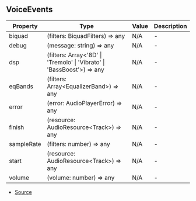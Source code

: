 ## VoiceEvents


| Property | Type | Value | Description |
| ----------- | ----------- | ----------- | ----------- |
| biquad | (filters: BiquadFilters) => any | N/A | - |
| debug | (message: string) => any | N/A | - |
| dsp | (filters: Array\<'8D' \| 'Tremolo' \| 'Vibrato' \| 'BassBoost'>) => any | N/A | - |
| eqBands | (filters: Array\<EqualizerBand>) => any | N/A | - |
| error | (error: AudioPlayerError) => any | N/A | - |
| finish | (resource: AudioResource\<Track>) => any | N/A | - |
| sampleRate | (filters: number) => any | N/A | - |
| start | (resource: AudioResource\<Track>) => any | N/A | - |
| volume | (volume: number) => any | N/A | - |


- [Source](https://github.com/Androz2091/discord-player/blob/4177c53/packages/discord-player/src/VoiceInterface/StreamDispatcher.ts#L40)